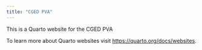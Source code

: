 ```yaml
---
title: "CGED PVA"
---
```


This is a Quarto website for the CGED PVA

To learn more about Quarto websites visit <https://quarto.org/docs/websites>.
